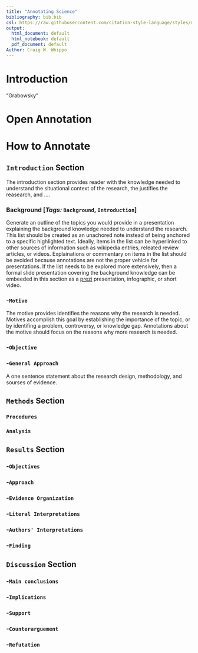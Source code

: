 ```yaml
---
title: "Annotating Science"
bibliography: bib.bib
csl: https://raw.githubusercontent.com/citation-style-language/styles/master/the-plant-cell.csl
output:
  html_document: default
  html_notebook: default
  pdf_document: default
Author: Craig W. Whippo
---
```

# Introduction

"Grabowsky"

# Open Annotation


# How to Annotate

## `Introduction` Section

The introduction section provides reader with the knowledge needed to understand the situational context of the research, the justifies the reasearch, and ....

### **Background** [*Tags:* `Background`, `Introduction`]

Generate an outline of the topics you would provide in a presentation explaining the background knowledge needed to understand the research.  This list should be created as an unachored note instead of being anchored to a specific highlighted text.  Ideally, items in the list can be hyperlinked to other sources of information such as wikipedia entries, releated review articles, or videos. Explainations or commentary on items in the list should be avoided because annotations are not the proper vehicle for presentations. If the list needs to be explored more extensively, then a formal slide presentation covering the background knowledge can be embeeded in this section as a [prezi](https://prezi.com/start/) presentation, infographic, or short video.  

### -`Motive`
The motive provides identifies the reasons why the research is needed.  Motives accomplish this goal by establishing the importance of the topic, or by identifing a problem, controversy, or knowledge gap.  Annotations about the motive should focus on the reasons why more research is needed.

### -`Objective`

### -`General Approach`
A one sentence statement about the research design, methodology, and sourses of evidence.

## `Methods` Section

### `Procedures`

### `Analysis`

## `Results` Section

###  -`Objectives`

###  -`Approach`

###  -`Evidence Organization`

###  -`Literal Interpretations`

###  -`Authors' Interpretations`

###  -`Finding`

## `Discussion` Section

### -`Main conclusions`

### -`Implications`

### -`Support`

###  -`Counterarguement`

###  -`Refutation`